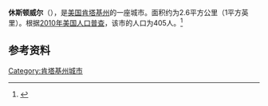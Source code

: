 {{Infobox City 
|chinese_name = 休斯顿威尔
|official_name = Hustonville
|image_flag = 
|image_seal = 
|image_skyline = 
|image_map = KYMap-doton-Hustonville.PNG
|map_caption =
|subdivision_type = [[國家|國家]]
|subdivision_name = {{USA}}
|leader_title = 
|leader_name = 
|subdivision_type1 = [[美國行政區劃|州]]
|subdivision_name1 = [[肯塔基州|肯塔基州]]
|subdivision_type2 = [[肯塔基州行政区划|县]]
|subdivision_name2 = Lincoln
|found_date = 
|area_total = 2.6
|area_land = 
|area_water = 
|population_as_of = 2010
|population_total = 405
|population_density = 
|timezone = 
|utc_offset = 
|timezone_DST = 
|utc_offset_DST = 
}}

'''休斯顿威尔'''（{{lang-en|Hustonville}}），是[[美国|美国]][[肯塔基州|肯塔基州]]的一座城市。面积约为2.6平方公里（1平方英里）。根据[[2010年美国人口普查|2010年美国人口普查]]，该市的人口为405人。<ref name=census>{{cite web |url = http://www.census.gov/prod/www/abs/decennial/ |title = Census of Population and Housing |publisher = U.S. Census Bureau |accessdate = November 18, 2011 |archive-url = https://web.archive.org/web/20060208103743/http://www.census.gov/prod/www/abs/decennial/ |archive-date = 2006-02-08 |dead-url = yes }}</ref>

== 参考资料 ==
{{reflist}}

[[Category:肯塔基州城市|Category:肯塔基州城市]]


{{Kentucky-stub}}